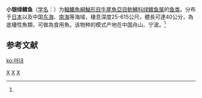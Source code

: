 {{Speciesbox
| taxon = Chelidonichthys spinosus
| image = Helidonichthys spinosus.jpg
| status = NE
| status_system = IUCN3.1
| binomial_authority = (McClelland, 1844)<ref name='id8514'>{{cite web| url =http://www.bioinfo.cn/db05/BjdwSpecies.php?action=view&id=8514| title =小银绿鳍鱼| work =《中国动物物种编目数据库》| publisher =中国科学院微生物研究所| author =中国科学院动物研究所| accessdate =2009-04-16| deadurl =yes| archiveurl =https://web.archive.org/web/20160305003749/http://www.bioinfo.cn/db05/BjdwSpecies.php?action=view&id=8514| archivedate =2016-03-05}}</ref>
| synonyms = *''Trigla spinosa ,McClelland, 1844 ''
}}

'''小银绿鳍鱼'''（[[学名|学名]]：{{lang|la|''Chelidonichthys spinosus''}}）为[[輻鰭魚綱|輻鰭魚綱]][[鮋形目|鮋形目]][[牛尾魚亞目|牛尾魚亞目]][[鲂鮄科|鲂鮄科]][[绿鳍鱼属|绿鳍鱼属]]的[[鱼类|鱼类]]。分布于[[日本|日本]]以及中国[[东海|东海]]、[[南海|南海]]等海域，棲息深度25-615公尺，體長可達40公分，為底棲性魚類，可做為食用魚。该物种的模式产地在中国舟山、宁波。<ref name='id8514'/>

== 参考文献 ==
{{reflist}}

{{Taxonbar|from=Q2723618}}

[[Category:食用魚|X]]
[[Category:绿鳍鱼属|X]]
[[Category:1844年描述的魚類|X]]


[[ko:마대|ko:마대]]